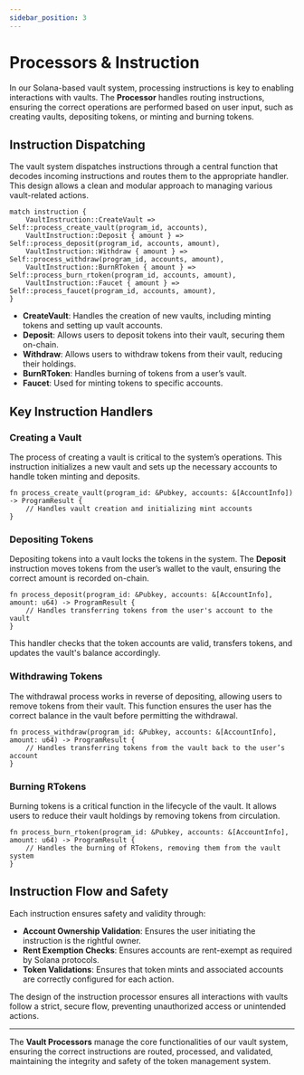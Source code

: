 ```yaml
---
sidebar_position: 3
---
```


# Processors & Instruction

In our Solana-based vault system, processing instructions is key to enabling interactions with vaults. The **Processor** handles routing instructions, ensuring the correct operations are performed based on user input, such as creating vaults, depositing tokens, or minting and burning tokens.

## Instruction Dispatching

The vault system dispatches instructions through a central function that decodes incoming instructions and routes them to the appropriate handler. This design allows a clean and modular approach to managing various vault-related actions.

```text title="Processor Dispatch"
match instruction {
    VaultInstruction::CreateVault => Self::process_create_vault(program_id, accounts),
    VaultInstruction::Deposit { amount } => Self::process_deposit(program_id, accounts, amount),
    VaultInstruction::Withdraw { amount } => Self::process_withdraw(program_id, accounts, amount),
    VaultInstruction::BurnRToken { amount } => Self::process_burn_rtoken(program_id, accounts, amount),
    VaultInstruction::Faucet { amount } => Self::process_faucet(program_id, accounts, amount),
}
```

- **CreateVault**: Handles the creation of new vaults, including minting tokens and setting up vault accounts.
- **Deposit**: Allows users to deposit tokens into their vault, securing them on-chain.
- **Withdraw**: Allows users to withdraw tokens from their vault, reducing their holdings.
- **BurnRToken**: Handles burning of tokens from a user’s vault.
- **Faucet**: Used for minting tokens to specific accounts.

## Key Instruction Handlers

### Creating a Vault

The process of creating a vault is critical to the system’s operations. This instruction initializes a new vault and sets up the necessary accounts to handle token minting and deposits.

```text title="process_create_vault"
fn process_create_vault(program_id: &Pubkey, accounts: &[AccountInfo]) -> ProgramResult {
    // Handles vault creation and initializing mint accounts
}
```

### Depositing Tokens

Depositing tokens into a vault locks the tokens in the system. The **Deposit** instruction moves tokens from the user’s wallet to the vault, ensuring the correct amount is recorded on-chain.

```text title="process_deposit"
fn process_deposit(program_id: &Pubkey, accounts: &[AccountInfo], amount: u64) -> ProgramResult {
    // Handles transferring tokens from the user's account to the vault
}
```

This handler checks that the token accounts are valid, transfers tokens, and updates the vault's balance accordingly.

### Withdrawing Tokens

The withdrawal process works in reverse of depositing, allowing users to remove tokens from their vault. This function ensures the user has the correct balance in the vault before permitting the withdrawal.

```text title="process_withdraw"
fn process_withdraw(program_id: &Pubkey, accounts: &[AccountInfo], amount: u64) -> ProgramResult {
    // Handles transferring tokens from the vault back to the user’s account
}
```

### Burning RTokens

Burning tokens is a critical function in the lifecycle of the vault. It allows users to reduce their vault holdings by removing tokens from circulation.

```text title="process_burn_rtoken"
fn process_burn_rtoken(program_id: &Pubkey, accounts: &[AccountInfo], amount: u64) -> ProgramResult {
    // Handles the burning of RTokens, removing them from the vault system
}
```

## Instruction Flow and Safety

Each instruction ensures safety and validity through:
- **Account Ownership Validation**: Ensures the user initiating the instruction is the rightful owner.
- **Rent Exemption Checks**: Ensures accounts are rent-exempt as required by Solana protocols.
- **Token Validations**: Ensures that token mints and associated accounts are correctly configured for each action.

The design of the instruction processor ensures all interactions with vaults follow a strict, secure flow, preventing unauthorized access or unintended actions.

---

The **Vault Processors** manage the core functionalities of our vault system, ensuring the correct instructions are routed, processed, and validated, maintaining the integrity and safety of the token management system.
